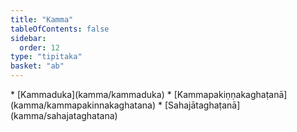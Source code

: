 ```yaml
---
title: "Kamma"
tableOfContents: false
sidebar:
  order: 12
type: "tipitaka"
basket: "ab"
---
```



<DynamicBreadcrumb />



<TableOfContents>
* [Kammaduka](kamma/kammaduka)
* [Kammapakiṇṇakaghaṭanā](kamma/kammapakinnakaghatana)
* [Sahajātaghaṭanā](kamma/sahajataghatana)
</TableOfContents>